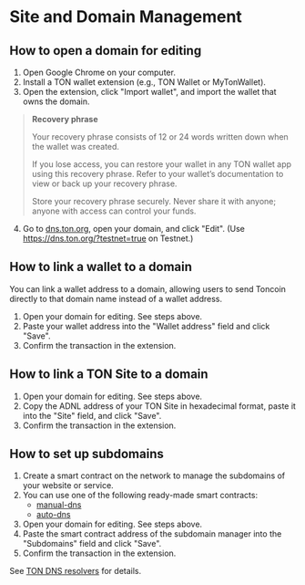 
# Site and Domain Management

## How to open a domain for editing

1. Open Google Chrome on your computer. 
2. Install a TON wallet extension (e.g., TON Wallet or MyTonWallet). 
3. Open the extension, click "Import wallet", and import the wallet that owns the domain.

> **Recovery phrase**
>
> Your recovery phrase consists of 12 or 24 words written down when the wallet was created.
>
> If you lose access, you can restore your wallet in any TON wallet app using this recovery phrase.
> Refer to your wallet’s documentation to view or back up your recovery phrase.
> 
> Store your recovery phrase securely. Never share it with anyone; anyone with access can control your funds.
> 

4. Go to [dns.ton.org](https://dns.ton.org), open your domain, and click "Edit". (Use https://dns.ton.org/?testnet=true on Testnet.)

## How to link a wallet to a domain

You can link a wallet address to a domain, allowing users to send Toncoin directly to that domain name instead of a wallet address.
1. Open your domain for editing. See steps above. 
2. Paste your wallet address into the "Wallet address" field and click "Save". 
3. Confirm the transaction in the extension.


## How to link a TON Site to a domain

1. Open your domain for editing. See steps above. 
2. Copy the ADNL address of your TON Site in hexadecimal format, paste it into the "Site" field, and click "Save". 
3. Confirm the transaction in the extension.

## How to set up subdomains

1. Create a smart contract on the network to manage the subdomains of your website or service. 
2. You can use one of the following ready-made smart contracts:
   - [manual-dns](https://github.com/ton-blockchain/ton/blob/313d37e134172abe2ed22383757e01b49dc6b5e7/crypto/smartcont/dns-manual-code.fc)
   - [auto-dns](https://github.com/ton-blockchain/ton/blob/313d37e134172abe2ed22383757e01b49dc6b5e7/crypto/smartcont/dns-auto-code.fc)
3. Open your domain for editing. See steps above.
4. Paste the smart contract address of the subdomain manager into the "Subdomains" field and click "Save".
5. Confirm the transaction in the extension.

See [TON DNS resolvers](/v3/guidelines/web3/ton-dns/subresolvers) for details.

<Feedback />
